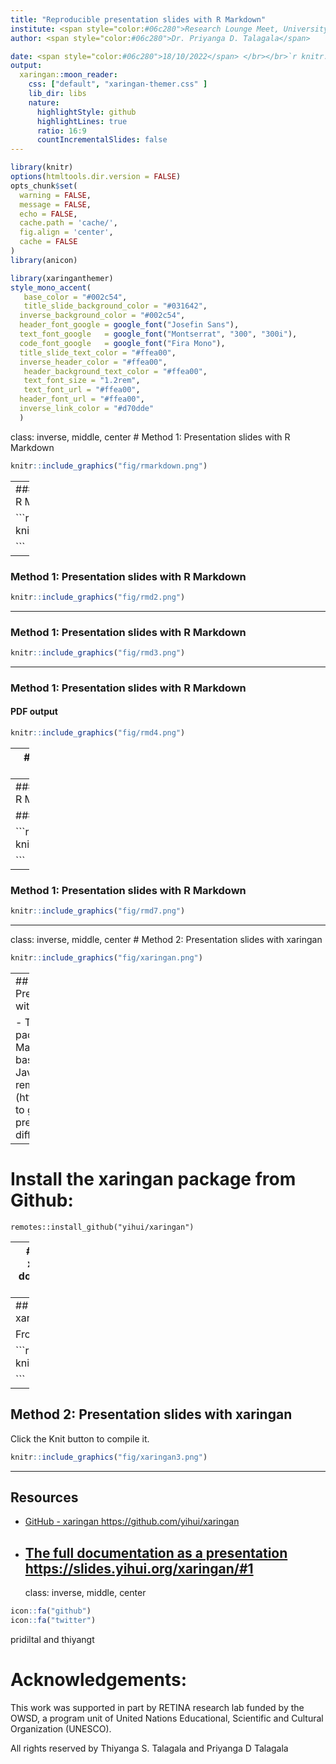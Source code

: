 ```yaml
---
title: "Reproducible presentation slides with R Markdown"
institute: <span style="color:#06c280">Research Lounge Meet, University of Moratuwa</span>
author: <span style="color:#06c280">Dr. Priyanga D. Talagala</span>

date: <span style="color:#06c280">18/10/2022</span> </br></br>`r knitr::include_graphics("fig/xaringan.png")` 
output:
  xaringan::moon_reader:
    css: ["default", "xaringan-themer.css" ]
    lib_dir: libs
    nature:
      highlightStyle: github
      highlightLines: true
      ratio: 16:9
      countIncrementalSlides: false
---
```


```r
library(knitr)
options(htmltools.dir.version = FALSE)
opts_chunk$set(
  warning = FALSE,
  message = FALSE,
  echo = FALSE,
  cache.path = 'cache/',
  fig.align = 'center',
  cache = FALSE
)
library(anicon)

```
```r
library(xaringanthemer)
style_mono_accent(
   base_color = "#002c54",
   title_slide_background_color = "#031642",
  inverse_background_color = "#002c54",
  header_font_google = google_font("Josefin Sans"),
  text_font_google   = google_font("Montserrat", "300", "300i"),
  code_font_google   = google_font("Fira Mono"),
  title_slide_text_color = "#ffea00",
  inverse_header_color = "#ffea00",
   header_background_text_color = "#ffea00",
   text_font_size = "1.2rem",
   text_font_url = "#ffea00",
  header_font_url = "#ffea00",
  inverse_link_color = "#d70dde"
  )
```

class: inverse, middle, center
# Method 1: Presentation slides with R Markdown

```r
knitr::include_graphics("fig/rmarkdown.png")

```

---
### Method 1: Presentation slides with R Markdown

```r
knitr::include_graphics("fig/rmd1.png")

```

---

### Method 1: Presentation slides with R Markdown

```r
knitr::include_graphics("fig/rmd2.png")

```

---

### Method 1: Presentation slides with R Markdown

```r
knitr::include_graphics("fig/rmd3.png")

```
---

### Method 1: Presentation slides with R Markdown

#### PDF output

```r
knitr::include_graphics("fig/rmd4.png")

```

---
### Method 1: Presentation slides with R Markdown

#### HTML output

```r
knitr::include_graphics("fig/rmd5.png")

```
---
### Method 1: Presentation slides with R Markdown

#### Powerpoint Presentation

```r
knitr::include_graphics("fig/rmd6.png")

```
---

### Method 1: Presentation slides with R Markdown  

```r
knitr::include_graphics("fig/rmd7.png")

```
---

class: inverse, middle, center
# Method 2: Presentation slides with xaringan

```r
knitr::include_graphics("fig/xaringan.png")

```
---
## Method 2: Presentation slides with xaringan

- The xaringan package is an R Markdown extension based on the JavaScript library remark.js (https://remarkjs.com) to generate HTML5 presentations of a different style.

--

# Install the xaringan package from Github:

`remotes::install_github("yihui/xaringan")`

---
## Method 2: Presentation slides with xaringan
- Create a new R Markdown document from the menu File -> New File -> R Markdown 

```r
knitr::include_graphics("fig/xaringan1.png")

```
---
## Method 2: Presentation slides with xaringan

From Template -> Ninja Presentation


```r
knitr::include_graphics("fig/xaringan2.png")

```
---
## Method 2: Presentation slides with xaringan

Click the Knit button to compile it.

```r
knitr::include_graphics("fig/xaringan3.png")

```
---

## Resources

- [GitHub - xaringan https://github.com/yihui/xaringan](https://github.com/yihui/xaringan)

- [The full documentation as a presentation https://slides.yihui.org/xaringan/#1](https://slides.yihui.org/xaringan/#1)  
---
class: inverse, middle, center

```r
icon::fa("github")
icon::fa("twitter")

```
pridiltal and thiyangt

# Acknowledgements:

This work was supported in part by RETINA research lab funded by the OWSD, a program unit of United Nations Educational, Scientific and Cultural Organization (UNESCO).


All rights reserved by Thiyanga S. Talagala and Priyanga D Talagala





